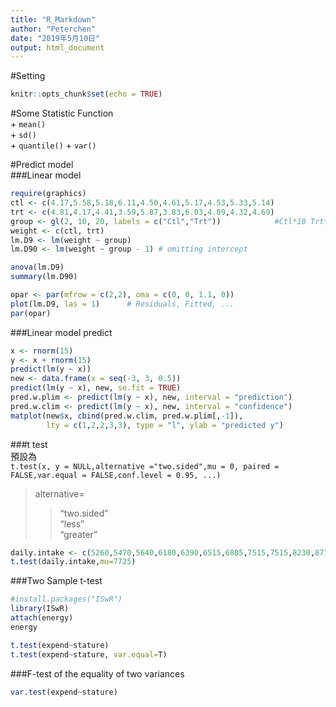 ```yaml
---
title: "R_Markdown"
author: "Peterchen"
date: "2019年5月10日"
output: html_document
---
```

#Setting  
```r
knitr::opts_chunk$set(echo = TRUE)
```
#Some Statistic Function  
+ `mean()`  
+ `sd()`  
+ `quantile()` 
+ `var()`

#Predict model  
###Linear model   
```r
require(graphics)
ctl <- c(4.17,5.58,5.18,6.11,4.50,4.61,5.17,4.53,5.33,5.14)
trt <- c(4.81,4.17,4.41,3.59,5.87,3.83,6.03,4.89,4.32,4.69)
group <- gl(2, 10, 20, labels = c("Ctl","Trt"))            #Ctl*10 Trt*10
weight <- c(ctl, trt)
lm.D9 <- lm(weight ~ group)
lm.D90 <- lm(weight ~ group - 1) # omitting intercept

anova(lm.D9)
summary(lm.D90)

opar <- par(mfrow = c(2,2), oma = c(0, 0, 1.1, 0))
plot(lm.D9, las = 1)      # Residuals, Fitted, ...
par(opar)
```
###Linear model predict  
```r
x <- rnorm(15)
y <- x + rnorm(15)
predict(lm(y ~ x))
new <- data.frame(x = seq(-3, 3, 0.5))
predict(lm(y ~ x), new, se.fit = TRUE)
pred.w.plim <- predict(lm(y ~ x), new, interval = "prediction")
pred.w.clim <- predict(lm(y ~ x), new, interval = "confidence")
matplot(new$x, cbind(pred.w.clim, pred.w.plim[,-1]),
        lty = c(1,2,2,3,3), type = "l", ylab = "predicted y")
```
###t test  
預設為  
`t.test(x, y = NULL,alternative ="two.sided",mu = 0, paired = FALSE,var.equal = FALSE,conf.level = 0.95, ...)`  

>alternative= 
>
>>"two.sided"  
>>"less"  
>>"greater"  
```r
daily.intake <- c(5260,5470,5640,6180,6390,6515,6805,7515,7515,8230,8770)
t.test(daily.intake,mu=7725)
```  

###Two Sample t-test  
```r
#install.packages("ISwR")
library(ISwR)
attach(energy)
energy

t.test(expend~stature)
t.test(expend~stature, var.equal=T)
```  
###F-test of the equality of two variances  
```r
var.test(expend~stature) 
```




